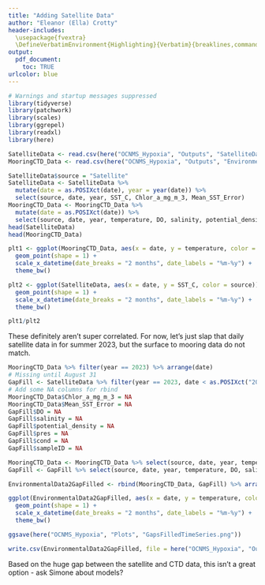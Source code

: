 ```yaml
---
title: "Adding Satellite Data"
author: "Eleanor (Ella) Crotty"
header-includes:
  \usepackage{fvextra}
  \DefineVerbatimEnvironment{Highlighting}{Verbatim}{breaklines,commandchars=\\\{\}}
output:
  pdf_document:
    toc: TRUE
urlcolor: blue
---
```


```r
# Warnings and startup messages suppressed
library(tidyverse)
library(patchwork)
library(scales)
library(ggrepel)
library(readxl)
library(here)
```

```r
SatelliteData <- read.csv(here("OCNMS_Hypoxia", "Outputs", "SatelliteData_all.csv")) # Import satellite sea surface temperature and chlorophyll data from within 0.1 degrees latitude & longitude of the TH mooring
MooringCTD_Data <- read.csv(here("OCNMS_Hypoxia", "Outputs", "EnvironmentalDataset1.csv")) # Import mooring and CTD environmental data from 2021-2023 + 30-45 meters deep
```

```r
SatelliteData$source = "Satellite"
SatelliteData <- SatelliteData %>% 
  mutate(date = as.POSIXct(date), year = year(date)) %>% 
  select(source, date, year, SST_C, Chlor_a_mg_m_3, Mean_SST_Error)
MooringCTD_Data <- MooringCTD_Data %>% 
  mutate(date = as.POSIXct(date)) %>% 
  select(source, date, year, temperature, DO, salinity, potential_density, pres, cond, sampleID)
head(SatelliteData)
head(MooringCTD_Data)
```

```r
plt1 <- ggplot(MooringCTD_Data, aes(x = date, y = temperature, color = source)) +
  geom_point(shape = 1) +
  scale_x_datetime(date_breaks = "2 months", date_labels = "%m-%y") +
  theme_bw()

plt2 <- ggplot(SatelliteData, aes(x = date, y = SST_C, color = source)) +
  geom_point(shape = 1) +
  scale_x_datetime(date_breaks = "2 months", date_labels = "%m-%y") +
  theme_bw()

plt1/plt2
```

These definitely aren't super correlated. For now, let's just slap that daily satellite data in for summer 2023, but the surface to mooring data do not match.

```r
MooringCTD_Data %>% filter(year == 2023) %>% arrange(date)
# Missing until August 31
GapFill <- SatelliteData %>% filter(year == 2023, date < as.POSIXct("2023-08-31 00:00:00")) %>% mutate(temperature = SST_C) %>% select(-c(SST_C))
# Add some NA columns for rbind
MooringCTD_Data$Chlor_a_mg_m_3 = NA
MooringCTD_Data$Mean_SST_Error = NA
GapFill$DO = NA
GapFill$salinity = NA
GapFill$potential_density = NA
GapFill$pres = NA
GapFill$cond = NA
GapFill$sampleID = NA

MooringCTD_Data <- MooringCTD_Data %>% select(source, date, year, temperature, DO, salinity, potential_density, pres, cond, sampleID, Chlor_a_mg_m_3, Mean_SST_Error)
GapFill <- GapFill %>% select(source, date, year, temperature, DO, salinity, potential_density, pres, cond, sampleID, Chlor_a_mg_m_3, Mean_SST_Error)

EnvironmentalData2GapFilled <- rbind(MooringCTD_Data, GapFill) %>% arrange(date)
```

```r
ggplot(EnvironmentalData2GapFilled, aes(x = date, y = temperature, color = source)) +
  geom_point(shape = 1) +
  scale_x_datetime(date_breaks = "2 months", date_labels = "%m-%y") +
  theme_bw()

ggsave(here("OCNMS_Hypoxia", "Plots", "GapsFilledTimeSeries.png"))

write.csv(EnvironmentalData2GapFilled, file = here("OCNMS_Hypoxia", "Outputs", "EnvironmentalDataset2.csv"))
```

Based on the huge gap between the satellite and CTD data, this isn't a great option - ask Simone about models? 


